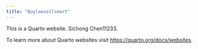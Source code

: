 ```yaml
---
title: "Buylowsellsmart"
---
```


This is a Quarto website. Sichong Chen11233.

To learn more about Quarto websites visit <https://quarto.org/docs/websites>.

